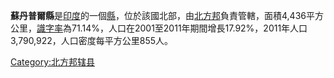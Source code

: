 '''蘇丹普爾縣'''是[[印度|印度]]的一個[[縣|縣]]，位於該國北部，由[[北方邦|北方邦]]負責管轄，面積4,436平方公里，[[識字率|識字率]]為71.14%，人口在2001至2011年期間增長17.92%，2011年人口3,790,922，人口密度每平方公里855人。

{{Coord|26|15|N|82|00|E|region:IN_type:adm2nd_source:GNS-enwiki|display=title}}

{{北方邦行政区划小作品}}
[[Category:北方邦辖县|Category:北方邦辖县]]